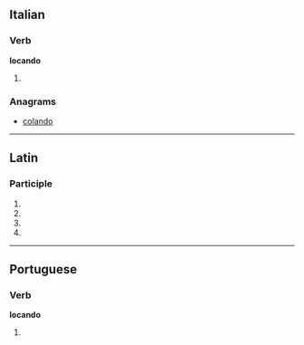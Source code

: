 ==Italian==

===Verb===
'''locando'''

# {{gerund of|locare|lang=it}}

===Anagrams===
* [[colando#Italian|colando]]

----

==Latin==

===Participle===
{{la-part-form|locandō}}

# {{inflection of|locandus||dat|m|s|lang=la}}
# {{inflection of|locandus||dat|n|s|lang=la}}
# {{inflection of|locandus||abl|m|s|lang=la}}
# {{inflection of|locandus||abl|n|s|lang=la}}

----

==Portuguese==

===Verb===
'''locando'''

# {{gerund of|locar|lang=pt}}